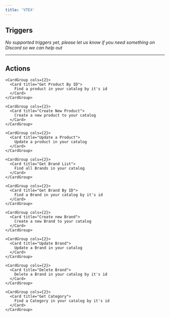 ```yaml
---
title: 'VTEX'
---
```


## Triggers

*No supported triggers yet, please let us know if you need something on Discord so we can help out* 


---

## Actions


    <CardGroup cols={2}>
      <Card title="Get Product By ID">
        Find a product in your catalog by it's id
      </Card>
    </CardGroup>
  
    <CardGroup cols={2}>
      <Card title="Create New Product">
        Create a new product to your catalog
      </Card>
    </CardGroup>
  
    <CardGroup cols={2}>
      <Card title="Update a Product">
        Update a product in your catalog
      </Card>
    </CardGroup>
  
    <CardGroup cols={2}>
      <Card title="Get Brand List">
        Find all Brands in your catalog
      </Card>
    </CardGroup>
  
    <CardGroup cols={2}>
      <Card title="Get Brand By ID">
        Find a Brand in your catalog by it's id
      </Card>
    </CardGroup>
  
    <CardGroup cols={2}>
      <Card title="Create new Brand">
        Create a new Brand to your catalog
      </Card>
    </CardGroup>
  
    <CardGroup cols={2}>
      <Card title="Update Brand">
        Update a Brand in your catalog
      </Card>
    </CardGroup>
  
    <CardGroup cols={2}>
      <Card title="Delete Brand">
        Delete a Brand in your catalog by it's id
      </Card>
    </CardGroup>
  
    <CardGroup cols={2}>
      <Card title="Get Category">
        Find a Category in your catalog by it's id
      </Card>
    </CardGroup>
  
